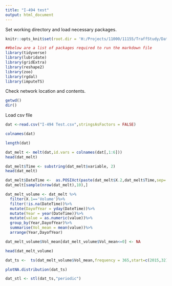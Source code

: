 ```yaml
---
title: "I-494 test"
output: html_document
---
```


Set working directory and load necessary packages.

```r
knitr::opts_knit$set(root.dir = 'H:/Projects/11000/11155/TraffStudy/DataCollection/FreewayData/Test')

##below are a list of packages required to run the markdown file
library(tidyverse)
library(lubridate)
library(gridExtra)
library(reshape2)
library(zoo)
library(rgdal)
library(imputeTS)
```

Check network location and contents.

```r
getwd()
dir()
```

Load csv file

```r
dat <-read.csv("I-494 Test.csv",stringsAsFactors = FALSE)
```

```r

colnames(dat)

length(dat)
```

```r

dat_melt <- melt(dat,id.vars = colnames(dat[,1:6]))
head(dat_melt)

```

```r

dat_melt$Time <- substring(dat_melt$variable, 2)
head(dat_melt)
```

```r

dat_melt$DateTime <-  as.POSIXct(paste(dat_melt$X.2,dat_melt$Time,sep=''),format='%m/%d/%Y %H.%M')
dat_melt[sample(nrow(dat_melt),10),]

```

```r
dat_melt_volume <- dat_melt %>% 
  filter(X.1=='Volume')%>%
  filter(!is.na(DateTime))%>%
  mutate(DayofYear = yday(DateTime))%>%
  mutate(Year = year(DateTime))%>%
  mutate(value = as.numeric(value))%>%
  group_by(Year,DayofYear)%>%
  summarise(Vol_mean = mean(value))%>%
  arrange(Year,DayofYear)

dat_melt_volume$Vol_mean[dat_melt_volume$Vol_mean<=0] <- NA

head(dat_melt_volume)
```

```r
dat_ts <-  ts(dat_melt_volume$Vol_mean,frequency = 365,start=c(2015,32))

plotNA.distribution(dat_ts)

dat_stl <- stl(dat_ts,"periodic")
```

